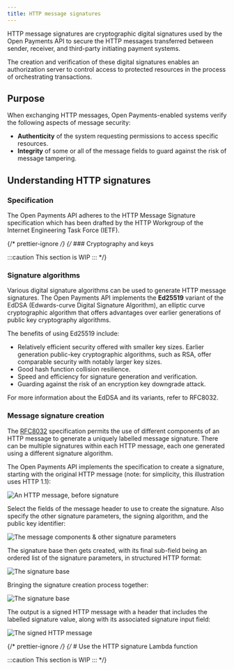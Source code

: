 ```yaml
---
title: HTTP message signatures
---
```



HTTP message signatures are cryptographic digital signatures used by the Open Payments API to secure the HTTP messages transferred between sender, receiver, and third-party initiating payment systems.

The creation and verification of these digital signatures enables an authorization server to control access to protected resources in the process of orchestrating transactions.

## Purpose

When exchanging HTTP messages, Open Payments-enabled systems verify the following aspects of message security:

- **Authenticity** of the system requesting permissions to access specific resources.
- **Integrity** of some or all of the message fields to guard against the risk of message tampering.

## Understanding HTTP signatures

### Specification

The Open Payments API adheres to the <LinkOut href='https://datatracker.ietf.org/doc/draft-ietf-httpbis-message-signatures/'>HTTP Message Signature specification</LinkOut> which has been drafted by the HTTP Workgroup of the Internet Engineering Task Force (IETF).

{/* prettier-ignore */}
{/* ### Cryptography and keys

:::caution
This section is WIP
::: \*/}

### Signature algorithms

Various digital signature algorithms can be used to generate HTTP message signatures. The Open Payments API implements the **Ed25519** variant of the EdDSA (Edwards-curve Digital Signature Algorithm), an elliptic curve cryptographic algorithm that offers advantages over earlier generations of public key cryptography algorithms.

The benefits of using Ed25519 include:

- Relatively efficient security offered with smaller key sizes. Earlier generation public-key cryptographic algorithms, such as RSA, offer comparable security with notably larger key sizes.
- Good hash function collision resilience.
- Speed and efficiency for signature generation and verification.
- Guarding against the risk of an encryption key downgrade attack.

For more information about the EdDSA and its variants, refer to <LinkOut href='https://datatracker.ietf.org/doc/html/rfc8032'>RFC8032</LinkOut>.

### Message signature creation

The [RFC8032](https://www.rfc-editor.org/rfc/rfc8032) specification permits the use of different components of an HTTP message to generate a uniquely labelled message signature. There can be multiple signatures within each HTTP message, each one generated using a different signature algorithm.

The Open Payments API implements the specification to create a signature, starting with the original HTTP message (note: for simplicity, this illustration uses HTTP 1.1):

![An HTTP message, before signature](/img/http-sig/1-original_msg.png)

Select the fields of the message header to use to create the signature. 
Also specify the other signature parameters, the signing algorithm, and the public key identifier:

![The message components & other signature parameters](/img/http-sig/2-select_rest_of_sig_params.png)

The signature base then gets created, with its final sub-field being an ordered list of the signature parameters, in structured HTTP format: 

![The signature base](/img/http-sig/3-sig_base.png)

Bringing the signature creation process together:

![The signature base](/img/http-sig/4-sig_creation.png)

The output is a signed HTTP message with a header that includes the labelled signature value, along with its associated signature input field:

![The signed HTTP message](/img/http-sig/5-signed_msg.png)

{/* prettier-ignore */}
{/* # Use the HTTP signature Lambda function

:::caution
This section is WIP
::: \*/}
